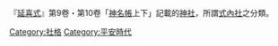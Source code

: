 『[[延喜式|延喜式]]』第9卷・第10卷「[[延喜式神名帳|神名帳]]上下」記載的[[神社|神社]]，所謂[[式內社|式內社]]之分類。

[[Category:社格|Category:社格]]
[[Category:平安時代|Category:平安時代]]